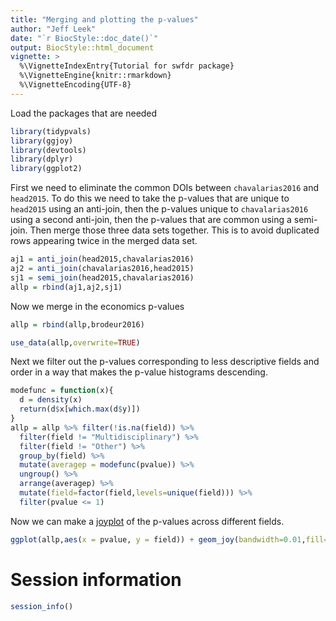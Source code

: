 ```yaml
---
title: "Merging and plotting the p-values"
author: "Jeff Leek"
date: "`r BiocStyle::doc_date()`"
output: BiocStyle::html_document
vignette: >
  %\VignetteIndexEntry{Tutorial for swfdr package}
  %\VignetteEngine{knitr::rmarkdown}
  %\VignetteEncoding{UTF-8}
---
```


Load the packages that are needed

```r
library(tidypvals)
library(ggjoy)
library(devtools)
library(dplyr)
library(ggplot2)
```


First we need to eliminate the common DOIs between `chavalarias2016` and `head2015`. To do this we need to take the p-values that are unique to `head2015` using an anti-join, then the p-values unique to `chavalarias2016` using a second anti-join, then the p-values that are common using a semi-join. Then merge those three data sets together. This is to avoid duplicated rows appearing twice in the merged data set. 

```r
aj1 = anti_join(head2015,chavalarias2016)
aj2 = anti_join(chavalarias2016,head2015)
sj1 = semi_join(head2015,chavalarias2016)
allp = rbind(aj1,aj2,sj1)
```

Now we merge in the economics p-values

```r
allp = rbind(allp,brodeur2016)
```


```r
use_data(allp,overwrite=TRUE)
```

Next we filter out the p-values corresponding to less descriptive fields and order in a way that makes the p-value histograms descending. 

```r
modefunc = function(x){
  d = density(x)
  return(d$x[which.max(d$y)])
}
allp = allp %>% filter(!is.na(field)) %>%
  filter(field != "Multidisciplinary") %>%
  filter(field != "Other") %>%
  group_by(field) %>% 
  mutate(averagep = modefunc(pvalue)) %>%
  ungroup() %>%
  arrange(averagep) %>%
  mutate(field=factor(field,levels=unique(field))) %>%
  filter(pvalue <= 1)
```


Now we can make a [joyplot](https://cran.r-project.org/web/packages/ggjoy/vignettes/introduction.html) of the p-values across different fields. 

```r
ggplot(allp,aes(x = pvalue, y = field)) + geom_joy(bandwidth=0.01,fill="lightblue") + theme_joy(grid=FALSE)
```

# Session information


```r
session_info()
```


